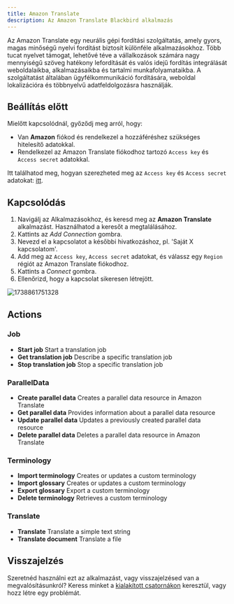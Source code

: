 ```yaml
---
title: Amazon Translate
description: Az Amazon Translate Blackbird alkalmazás
---
```


<LinkCard title="Megtekintés a Githubon" target="_blank" href="https://github.com/bb-io/AmazonTranslate" icon="github" />

Az Amazon Translate egy neurális gépi fordítási szolgáltatás, amely gyors, magas minőségű nyelvi fordítást biztosít különféle alkalmazásokhoz. Több tucat nyelvet támogat, lehetővé téve a vállalkozások számára nagy mennyiségű szöveg hatékony lefordítását és valós idejű fordítás integrálását weboldalaikba, alkalmazásaikba és tartalmi munkafolyamataikba. A szolgáltatást általában ügyfélkommunikáció fordítására, weboldal lokalizációra és többnyelvű adatfeldolgozásra használják.

## Beállítás előtt

Mielőtt kapcsolódnál, győződj meg arról, hogy:

- Van **Amazon** fiókod és rendelkezel a hozzáféréshez szükséges hitelesítő adatokkal.
- Rendelkezel az Amazon Translate fiókodhoz tartozó `Access key` és `Access secret` adatokkal.

Itt találhatod meg, hogyan szerezheted meg az `Access key` és `Access secret` adatokat: [itt](https://support.promax.com/knowledge/amazon-s3).

## Kapcsolódás

1. Navigálj az Alkalmazásokhoz, és keresd meg az **Amazon Translate** alkalmazást. Használhatod a keresőt a megtalálásához.
2. Kattints az _Add Connection_ gombra.
3. Nevezd el a kapcsolatot a későbbi hivatkozáshoz, pl. 'Saját X kapcsolatom'.
4. Add meg az `Access key`, `Access secret` adatokat, és válassz egy `Region` régiót az Amazon Translate fiókodhoz.
5. Kattints a _Connect_ gombra.
6. Ellenőrizd, hogy a kapcsolat sikeresen létrejött.

![1738861751328](https://raw.githubusercontent.com/bb-io/AmazonTranslate/main/image/README/1738861751328.png)

## Actions

### Job
- **Start job** Start a translation job
- **Get translation job** Describe a specific translation job
- **Stop translation job** Stop a specific translation job

### ParallelData
- **Create parallel data** Creates a parallel data resource in Amazon Translate
- **Get parallel data** Provides information about a parallel data resource
- **Update parallel data** Updates a previously created parallel data resource
- **Delete parallel data** Deletes a parallel data resource in Amazon Translate

### Terminology
- **Import terminology** Creates or updates a custom terminology
- **Import glossary** Creates or updates a custom terminology
- **Export glossary** Export a custom terminology
- **Delete terminology** Retrieves a custom terminology

### Translate
- **Translate** Translate a simple text string
- **Translate document** Translate a file

## Visszajelzés

Szeretnéd használni ezt az alkalmazást, vagy visszajelzésed van a megvalósításunkról? Keress minket a [kialakított csatornákon](https://www.blackbird.io/) keresztül, vagy hozz létre egy problémát.